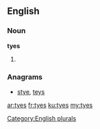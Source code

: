 ==English==

===Noun===
'''tyes'''

# {{plural of|tye}}

===Anagrams===
* [[stye#English|stye]], [[teys#English|teys]]

[[Category:English plurals]]

[[ar:tyes]]
[[fr:tyes]]
[[ku:tyes]]
[[my:tyes]]